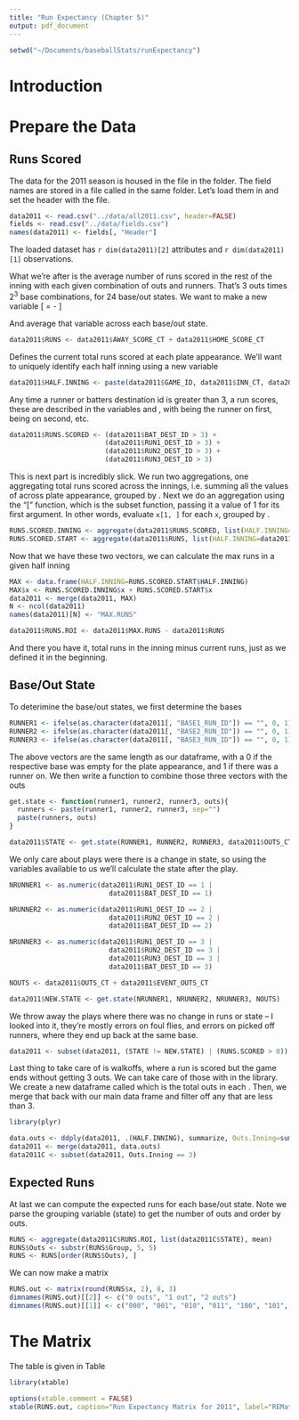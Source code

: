 ```yaml
---
title: "Run Expectancy (Chapter 5)"
output: pdf_document
---
```

```r
setwd("~/Documents/baseballStats/runExpectancy")
```
# Introduction


# Prepare the Data

## Runs Scored
The data for the 2011 season is housed in the \texttt{all2011.csv} file in the \texttt{data} folder. The field names are stored in a file called \texttt{fields.csv} in the same folder. Let's load them in and set the header with the \texttt{fields} file.
```r
data2011 <- read.csv("../data/all2011.csv", header=FALSE)
fields <- read.csv("../data/fields.csv")
names(data2011) <- fields[, "Header"]
```

The loaded dataset has `r dim(data2011)[2]` attributes and `r dim(data2011)[1]` observations.

What we're after is the average number of runs scored in the rest of the inning with each given combination of outs and runners. That's 3 outs times $2^3$ base combinations, for 24 base/out states. We want to make a new variable 
\[
\text{RUNS.ROI} = \text{Total Runs Scored in Inning} - \text{Current Runs Scored}
\]

And average that variable across each base/out state.

```r
data2011$RUNS <- data2011$AWAY_SCORE_CT + data2011$HOME_SCORE_CT
```

Defines the current total runs scored at each plate appearance. We'll want to uniquely identify each half inning using a new variable \texttt{HALF.INNING}

```r
data2011$HALF.INNING <- paste(data2011$GAME_ID, data2011$INN_CT, data2011$BAT_HOME_ID)
```

Any time a runner or batters destination id is greater than 3, a run scores, these are described in the variables \texttt{BAT\_DEST\_ID} and \texttt{RUN1\_DEST\_ID}, with \texttt{RUN1} being the runner on first, \texttt{RUN2} being on second, etc.

```r

data2011$RUNS.SCORED <- (data2011$BAT_DEST_ID > 3) + 
                        (data2011$RUN1_DEST_ID > 3) + 
                        (data2011$RUN2_DEST_ID > 3) + 
                        (data2011$RUN3_DEST_ID > 3)
```

This is next part is incredibly slick. We run two aggregations, one aggregating total runs scored across the innings, i.e. summing all the values of \texttt{RUNS.SCORED} across plate appearance, grouped by \texttt{HALF.INNING}. Next we do an aggregation using the "[" function, which is the subset function, passing it a value of 1 for its first argument. In other words, evaluate `x[1, ]` for each `x`, grouped by \texttt{HALF.INNING}.
```r
RUNS.SCORED.INNING <- aggregate(data2011$RUNS.SCORED, list(HALF.INNING=data2011$HALF.INNING), sum)
RUNS.SCORED.START <- aggregate(data2011$RUNS, list(HALF.INNING=data2011$HALF.INNING), "[", 1)
```

Now that we have these two vectors, we can calculate the max runs in a given half inning 

```r
MAX <- data.frame(HALF.INNING=RUNS.SCORED.START$HALF.INNING)
MAX$x <- RUNS.SCORED.INNING$x + RUNS.SCORED.START$x
data2011 <- merge(data2011, MAX)
N <- ncol(data2011)
names(data2011)[N] <- "MAX.RUNS"

data2011$RUNS.ROI <- data2011$MAX.RUNS - data2011$RUNS
```

And there you have it, total runs in the inning minus current runs, just as we defined it in the beginning.

## Base/Out State
To deterimine the base/out states, we first determine the bases
```r
RUNNER1 <- ifelse(as.character(data2011[, "BASE1_RUN_ID"]) == "", 0, 1)
RUNNER2 <- ifelse(as.character(data2011[, "BASE2_RUN_ID"]) == "", 0, 1)
RUNNER3 <- ifelse(as.character(data2011[, "BASE3_RUN_ID"]) == "", 0, 1)
```

The above vectors are the same length as our dataframe, with a 0 if the respective base was empty for the plate appearance, and 1 if there was a runner on. We then write a function to combine those three vectors with the outs

```r
get.state <- function(runner1, runner2, runner3, outs){
  runners <- paste(runner1, runner2, runner3, sep="")
  paste(runners, outs)
}

data2011$STATE <- get.state(RUNNER1, RUNNER2, RUNNER3, data2011$OUTS_CT)
```

We only care about plays were there is a change in state, so using the variables available to us we'll calculate the state after the play.

```r
NRUNNER1 <- as.numeric(data2011$RUN1_DEST_ID == 1 | 
                         data2011$BAT_DEST_ID == 1)

NRUNNER2 <- as.numeric(data2011$RUN1_DEST_ID == 2 | 
                         data2011$RUN2_DEST_ID == 2 | 
                         data2011$BAT_DEST_ID == 2)

NRUNNER3 <- as.numeric(data2011$RUN1_DEST_ID == 3 | 
                         data2011$RUN2_DEST_ID == 3 | 
                         data2011$RUN3_DEST_ID == 3 | 
                         data2011$BAT_DEST_ID == 3)

NOUTS <- data2011$OUTS_CT + data2011$EVENT_OUTS_CT

data2011$NEW.STATE <- get.state(NRUNNER1, NRUNNER2, NRUNNER3, NOUTS)

```

We throw away the plays where there was no change in runs or state -- I looked into it, they're mostly errors on foul flies, and errors on picked off runners, where they end up back at the same base.

```r
data2011 <- subset(data2011, (STATE != NEW.STATE) | (RUNS.SCORED > 0))
```

Last thing to take care of is walkoffs, where a run is scored but the game ends without getting 3 outs. We can take care of those with \texttt{ddply} in the \texttt{plyr} library. We create a new dataframe called \texttt{data.outs} which is the total outs in each \texttt{HALF.INNING}. Then, we merge that back with our main data frame and filter off any that are less than 3.

```r
library(plyr)

data.outs <- ddply(data2011, .(HALF.INNING), summarize, Outs.Inning=sum(EVENT_OUTS_CT))
data2011 <- merge(data2011, data.outs)
data2011C <- subset(data2011, Outs.Inning == 3)

```


## Expected Runs

At last we can compute the expected runs for each base/out state. Note we parse the grouping variable (state) to get the number of outs and order by outs.

```r
RUNS <- aggregate(data2011C$RUNS.ROI, list(data2011C$STATE), mean)
RUNS$Outs <- substr(RUNS$Group, 5, 5)
RUNS <- RUNS[order(RUNS$Outs), ]
```

We can now make a matrix 

```r
RUNS.out <- matrix(round(RUNS$x, 2), 8, 3)
dimnames(RUNS.out)[[2]] <- c("0 outs", "1 out", "2 outs")
dimnames(RUNS.out)[[1]] <- c("000", "001", "010", "011", "100", "101", "110", "111")

```

# The Matrix
The table is given in Table \ref{REMatrix}

```r
library(xtable)

options(xtable.comment = FALSE)
xtable(RUNS.out, caption="Run Expectancy Matrix for 2011", label="REMatrix")


```